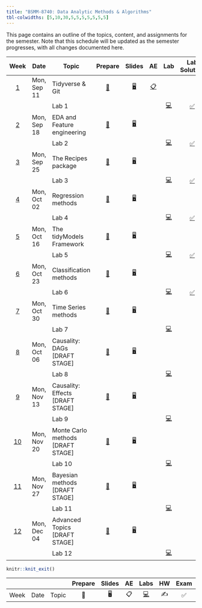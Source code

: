 ```yaml
---
title: "BSMM-8740: Data Analytic Methods & Algorithms"
tbl-colwidths: [5,10,30,5,5,5,5,5,5,5]
---
```


This page contains an outline of the topics, content, and assignments for the semester. Note that this schedule will be updated as the semester progresses, with all changes documented here.

::: column-screen-inset-right
|                Week                | Date        | Topic                                  |                                  Prepare                                  |                                        Slides                                        |                                                   AE                                                    |                                          Lab                                           |                                            Lab Solution                                            | Exam                                                                                          | Project |
|:----------------------------------:|-------------|----------------------------------------|:-------------------------------------------------------------------------:|:------------------------------------------------------------------------------------:|:-------------------------------------------------------------------------------------------------------:|:--------------------------------------------------------------------------------------:|:--------------------------------------------------------------------------------------------------:|:---------------------------------------------------------------------------------------------:|:-------:|
| [1](/weeks/BSMM_8740_week_1.html)  | Mon, Sep 11 | Tidyverse & Git                        |  [📖](/weeks/BSMM_8740_week_1.html#prepare){aria-label="Week 1 summary"}  | [🖥️](/slides/BSMM_8740_lec_01.html "Lecture slides"){aria-label="Lecture 1 slides"}  |   [📋](/ae/ae-0-movies.html "Application exercise"){aria-label="Application Exercise 0 instructions"}   |                                                                                        |                                                                                                    |                                                                                              |         |
|                                    |             | Lab 1                                  |                                                                           |                                                                                      |                                                                                                         |  [💻](/labs/BSMM_8740_lab_1.html "Lab instructions"){aria-label="Lab 1 instructions"}  | [✅](/labs/solutions/BSMM_8740_lab_1_solutions.html "Lab 1 solutions"){aria-label="Lab 1 solutions"} |                                                                                              |         |
| [2](/weeks/BSMM_8740_week_2.html)  | Mon, Sep 18 | EDA and Feature engineering            |  [📖](/weeks/BSMM_8740_week_2.html#prepare){aria-label="Week 2 summary"}  | [🖥️](/slides/BSMM_8740_lec_02.html "Lecture slides"){aria-label="Lecture 2 slides"}  |                                                                                                         |                                                                                        |                                                                                                    |                                                                                              |         |
|                                    |             | Lab 2                                  |                                                                           |                                                                                      |                                                                                                         |  [💻](/labs/BSMM_8740_lab_2.html "Lab instructions"){aria-label="Lab 2 instructions"}  | [✅](/labs/solutions/BSMM_8740_lab_2_solutions.html "Lab 2 solutions"){aria-label="Lab 2 solutions"} |                                                                                              |         |
| [3](/weeks/BSMM_8740_week_3.html)  | Mon, Sep 25 | The Recipes package                    |  [📖](/weeks/BSMM_8740_week_3.html#prepare){aria-label="Week 3 summary"}  | [🖥️](/slides/BSMM_8740_lec_03.html "Lecture slides"){aria-label="Lecture 3 slides"}  | [ ](/ae/ae-1-dcbikeshare.html "Application exercise"){aria-label="Application Exercise 1 instructions"} |                                                                                        |                                                                                                    |                                                                                              |         |
|                                    |             | Lab 3                                  |                                                                           |                                                                                      |                                                                                                         |  [💻](/labs/BSMM_8740_lab_3.html "Lab instructions"){aria-label="Lab 3 instructions"}  | [✅](/labs/solutions/BSMM_8740_lab_3_solutions.html "Lab 3 solutions"){aria-label="Lab 3 solutions"} |[✅](/exams/BSMM_8740_quiz_1_solutions.html "Quiz 1 solutions"){aria-label="Quiz 1 solutions"}  |         |
| [4](/weeks/BSMM_8740_week_4.html)  | Mon, Oct 02 | Regression methods                     |  [📖](/weeks/BSMM_8740_week_4.html#prepare){aria-label="Week 4 summary"}  | [🖥️](/slides/BSMM_8740_lec_04.html "Lecture slides"){aria-label="Lecture 4 slides"}  |                                                                                                         |                                                                                        |                                                                                                    |                                                                                             |         |
|                                    |             | Lab 4                                  |                                                                           |                                                                                      | [ ](/ae/ae-2-dcbikeshare.html "Application exercise"){aria-label="Application Exercise 2 instructions"} |  [💻](/labs/BSMM_8740_lab_4.html "Lab instructions"){aria-label="Lab 4 instructions"}  | [✅](/labs/solutions/BSMM_8740_lab_4_solutions.html "Lab 4 solutions"){aria-label="Lab 4 solutions"} |                                                                                             |         |
| [5](/weeks/BSMM_8740_week_5.html)  | Mon, Oct 16 | The tidyModels Framework               |  [📖](/weeks/BSMM_8740_week_5.html#prepare){aria-label="Week 5 summary"}  | [🖥️](/slides/BSMM_8740_lec_05.html "Lecture slides"){aria-label="Lecture 5 slides"}  |                                                                                                         |                                                                                        |                                                                                                    |                                                                                             |         |
|                                    |             | Lab 5                                  |                                                                           |                                                                                      | [ ](/ae/ae-2-dcbikeshare.html "Application exercise"){aria-label="Application Exercise 2 instructions"} |  [💻](/labs/BSMM_8740_lab_5.html "Lab instructions"){aria-label="Lab 5 instructions"}  | [✅](/labs/solutions/BSMM_8740_lab_5_solutions.html "Lab 5 solutions"){aria-label="Lab 5 solutions"} |[✅](/exams/BSMM_8740_midterm_solutions.html "Miderm solutions"){aria-label="Midterm solutions"}|         |
| [6](/weeks/BSMM_8740_week_6.html)  | Mon, Oct 23 | Classification methods                 |  [📖](/weeks/BSMM_8740_week_6.html#prepare){aria-label="Week 6 summary"}  | [🖥️](/slides/BSMM_8740_lec_06.html "Lecture slides"){aria-label="Lecture 6 slides"}  |                                                                                                         |                                                                                        |                                                                                                    |                                                                                             |         |
|                                    |             | Lab 6                                  |                                                                           |                                                                                      | [ ](/ae/ae-2-dcbikeshare.html "Application exercise"){aria-label="Application Exercise 2 instructions"} |  [💻](/labs/BSMM_8740_lab_6.html "Lab instructions"){aria-label="Lab 6 instructions"}  | [✅](/labs/solutions/BSMM_8740_lab_6_solutions.html "Lab 6 solutions"){aria-label="Lab 5 solutions"}|                                                                                             |         |
| [7](/weeks/BSMM_8740_week_7.html)  | Mon, Oct 30 | Time Series methods                    |  [📖](/weeks/BSMM_8740_week_7.html#prepare){aria-label="Week 7 summary"}  | [🖥️](/slides/BSMM_8740_lec_07.html "Lecture slides"){aria-label="Lecture 7 slides"}  |                                                                                                         |                                                                                        |                                                                                                    |                                                                                             |         |
|                                    |             | Lab 7                                  |                                                                           |                                                                                      | [ ](/ae/ae-2-dcbikeshare.html "Application exercise"){aria-label="Application Exercise 2 instructions"} |  [💻](/labs/BSMM_8740_lab_7.html "Lab instructions"){aria-label="Lab 7 instructions"}  |                                                                                                    |                                                                                             |         |
| [8](/weeks/BSMM_8740_week_8.html)  | Mon, Oct 06 | Causality: DAGs \[DRAFT STAGE\]        |  [📖](/weeks/BSMM_8740_week_8.html#prepare){aria-label="Week 8 summary"}  | [🖥️](/slides/BSMM_8740_lec_08.html "Lecture slides"){aria-label="Lecture 8 slides"}  |                                                                                                         |                                                                                        |                                                                                                    |                                                                                             |         |
|                                    |             | Lab 8                                  |                                                                           |                                                                                      | [ ](/ae/ae-2-dcbikeshare.html "Application exercise"){aria-label="Application Exercise 2 instructions"} |  [💻](/labs/BSMM_8740_lab_8.html "Lab instructions"){aria-label="Lab 8 instructions"}  |                                                                                                    |                                                                                             |         |
| [9](/weeks/BSMM_8740_week_9.html)  | Mon, Nov 13 | Causality: Effects \[DRAFT STAGE\]     |  [📖](/weeks/BSMM_8740_week_9.html#prepare){aria-label="Week 9 summary"}  | [🖥️](/slides/BSMM_8740_lec_09.html "Lecture slides"){aria-label="Lecture 9 slides"}  |                                                                                                         |                                                                                        |                                                                                                    |                                                                                             |         |
|                                    |             | Lab 9                                  |                                                                           |                                                                                      | [ ](/ae/ae-2-dcbikeshare.html "Application exercise"){aria-label="Application Exercise 2 instructions"} |  [💻](/labs/BSMM_8740_lab_9.html "Lab instructions"){aria-label="Lab 9 instructions"}  |                                                                                                    |                                                                                             |         |
| [10](/weeks/BSMM_8740_week_10.html) | Mon, Nov 20 | Monte Carlo methods \[DRAFT STAGE\]    | [📖](/weeks/BSMM_8740_week_10.html#prepare){aria-label="Week 10 summary"} | [🖥️](/slides/BSMM_8740_lec_10.html "Lecture slides"){aria-label="Lecture 10 slides"} |                                                                                                         |                                                                                        |                                                                                                    |                                                                                             |         |
|                                    |             | Lab 10                                 |                                                                           |                                                                                      | [ ](/ae/ae-2-dcbikeshare.html "Application exercise"){aria-label="Application Exercise 2 instructions"} | [💻](/labs/BSMM_8740_lab_10.html "Lab instructions"){aria-label="Lab 10 instructions"} |                                                                                                    |                                                                                             |         |
| [11](/weeks/BSMM_8740_week_11.html) | Mon, Nov 27 | Bayesian methods \[DRAFT STAGE\]       | [📖](/weeks/BSMM_8740_week_11.html#prepare){aria-label="Week 11 summary"} | [🖥️](/slides/BSMM_8740_lec_11.html "Lecture slides"){aria-label="Lecture 11 slides"} |                                                                                                         |                                                                                        |                                                                                                    |                                                                                             |         |
|                                    |             | Lab 11                                 |                                                                           |                                                                                      | [ ](/ae/ae-2-dcbikeshare.html "Application exercise"){aria-label="Application Exercise 2 instructions"} | [💻](/labs/BSMM_8740_lab_11.html "Lab instructions"){aria-label="Lab 11 instructions"} |                                                                                                    |                                                                                             |         |
| [12](/weeks/BSMM_8740_week_12.html) | Mon, Dec 04 | Advanced Topics \[DRAFT STAGE\]        | [📖](/weeks/BSMM_8740_week_12.html#prepare){aria-label="Week 6 summary"}  | [🖥️](/slides/BSMM_8740_lec_12.html "Lecture slides"){aria-label="Lecture 12 slides"} |                                                                                                         |                                                                                        |                                                                                                    |                                                                                             |         |
|                                    |             | Lab 12                                 |                                                                           |                                                                                      | [ ](/ae/ae-2-dcbikeshare.html "Application exercise"){aria-label="Application Exercise 2 instructions"} | [💻](/labs/BSMM_8740_lab_12.html "Lab instructions"){aria-label="Lab 3 instructions"}  |                                                                                                    |                                                                                             |         |
:::

```r
knitr::knit_exit()
```

|      |      |       | Prepare | Slides | AE  |                                                    Labs                                                    | HW  | Exam | Project |
|------|------|-------|:-------:|:------:|:---:|:----------------------------------------------------------------------------------------------------------:|:---:|:----:|:-------:|
| Week | Date | Topic |   📖    |   🖥️   | 📋  | [💻](https://sakai.duke.edu/samigo-app/servlet/Login?id=6fa7ebf3-01af-42a6-91ba-3e813d3901221641094171786) | ✍️  |  ✅  |   📂    |
